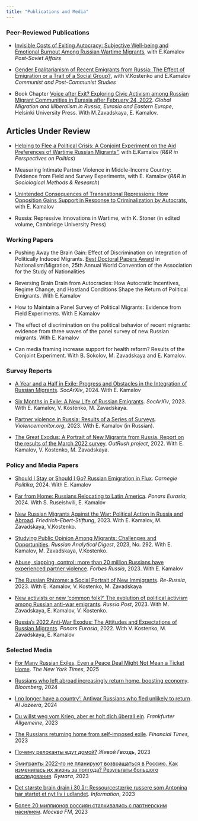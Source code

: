 ```yaml
---
title: "Publications and Media"
---
```


<!-- This css code to control size of the page title. Here it is 0 to make it invisible -->

```{=html}
<style>
.title {
  font-size: 0px;
}
</style>
```

### Peer-Reviewed Publications

-   [Invisible Costs of Exiting Autocracy: Subjective Well-being and Emotional Burnout Among Russian Wartime Migrants](https://www.tandfonline.com/doi/abs/10.1080/1060586X.2025.2477417), with E.Kamalov *Post-Soviet Affairs*

-   [Gender Egalitarianism of Recent Emigrants from Russia: The Effect of Emigration or a Trait of a Social Group?](https://www.tandfonline.com/doi/abs/10.1080/1060586X.2025.2477417), with V.Kostenko and E.Kamalov *Communist and Post-Communist Studies*

-   Book Chapter [Voice after Exit? Exploring Civic Activism among Russian Migrant Communities in Eurasia after February 24, 2022](https://osf.io/preprints/socarxiv/3dnsv). *Global Migration and Illiberalism in Russia, Eurasia and Eastern Europe*, Helsinki University Press. With M.Zavadskaya, E. Kamalov.

## Articles Under Review

-   [Helping to Flee a Political Crisis: A Conjoint Experiment on the Aid Preferences of Wartime Russian Migrants"](https://osf.io/preprints/socarxiv/qg3sx), with E.Kamalov (*R&R in Perspectives on Politics*)

-   Measuring Intimate Partner Violence in Middle-Income Country: Evidence from Field and Survey Experiments, with E. Kamalov (*R&R in Sociological Methods & Research*)

-   [Unintended Consequences of Transnational Repressions: How Opposition Gains Support in Response to Criminalization by Autocrats](https://osf.io/preprints/socarxiv/wks2m), with E. Kamalov

-   Russia: Repressive Innovations in Wartime, with K. Stoner (in edited volume, Cambridge University Press)

### Working Papers

-   Pushing Away the Brain Gain: Effect of Discrimination on Integration of Politically Induced Migrants. [Best Doctoral Papers Award](https://nationalities.org/prizes/doctoral-student-award/2024-doctoral-students-awards/) in Nationalism/Migration, 25th Annual World Convention of the Association for the Study of Nationalities

-   Reversing Brain Drain from Autocracies: How Autocratic Incentives, Regime Change, and Hostland Conditions Shape the Return of Political Emigrants. With E.Kamalov

-   How to Maintain a Panel Survey of Political Migrants: Evidence from Field Experiments. With E.Kamalov

-   The effect of discrimination on the political behavior of recent migrants: evidence from three waves of the panel survey of new Russian migrants. With E. Kamalov

-   Can media framing increase support for health reform? Results of the Conjoint Experiment. With B. Sokolov, M. Zavadskaya and E. Kamalov.

### Survey Reports

-   [A Year and a Half in Exile: Progress and Obstacles in the Integration of Russian Migrants](https://doi.org/10.31235/osf.io/ckf4v). *SocArXiv*, 2024. With E. Kamalov

-   [Six Months in Exile: A New Life of Russian Emigrants](https://osf.io/preprints/socarxiv/epn2c/). *SocArXiv*, 2023. With E. Kamalov, V. Kostenko, M. Zavadskaya.

-   [Partner violence in Russia: Results of a Series of Surveys](https://violencemonitor.org/report_2023). *Violencemonitor.org*, 2023. With E. Kamalov (in Russian).

-   [The Great Exodus: A Portrait of New Migrants from Russia. Report on the results of the March 2022 survey](https://outrush.io/report_march_2022). *OutRush project*, 2022. With E. Kamalov, V. Kostenko, M. Zavadskaya.

### Policy and Media Papers

-   [Should I Stay or Should I Go? Russian Emigration in Flux](https://carnegieendowment.org/russia-eurasia/politika/2024/07/russian-emigration-in-flux?lang=en&center=russia-eurasia). *Carnegie Politika*, 2024. With E. Kamalov

-   [Far from Home: Russians Relocating to Latin America](https://www.ponarseurasia.org/far-from-home-russians-relocating-to-latin-america/). *Ponars Eurasia*, 2024. With S. Ruseishvili, E. Kamalov

-   [New Russian Migrants Against the War: Political Action in Russia and Abroad](https://library.fes.de/pdf-files/international/20458.pdf). *Friedrich-Ebert-Stiftung*, 2023. With E. Kamalov, M. Zavadskaya, V.Kostenko.

-   [Studying Public Opinion Among Migrants: Challenges and Opportunities](https://www.research-collection.ethz.ch/handle/20.500.11850/599408). *Russian Analytical Digest*, 2023, No. 292. With E. Kamalov, M. Zavadskaya, V.Kostenko.

-   [Abuse, slapping, control: more than 20 million Russians have experienced partner violence](https://www.forbes.ru/forbes-woman/486866-ab-uz-slepki-kontrol-bolee-20-mln-rossian-stalkivalis-s-partnerskim-nasiliem). *Forbes Russia*, 2023. With E. Kamalov

-   [The Russian Rhizome: a Social Portrait of New Immigrants](https://re-russia.net/en/expertise/045/). *Re-Russia*, 2023. With E. Kamalov, V. Kostenko, M. Zavadskaya

-   [New activists or new 'common folk?' The evolution of political activism among Russian anti-war emigrants](https://russiapost.info/society/common_folk). *Russia.Post*, 2023. With M. Zavadskaya, E. Kamalov, V. Kostenko.

-   [Russia's 2022 Anti-War Exodus: The Attitudes and Expectations of Russian Migrants](https://www.ponarseurasia.org/russias-2022-anti-war-exodus-the-attitudes-and-expectations-of-russian-migrants/). *Ponars Eurasia*, 2022. With V. Kostenko, M. Zavadskaya, E. Kamalov

### Selected Media

-   [For Many Russian Exiles, Even a Peace Deal Might Not Mean a Ticket Home](https://www.nytimes.com/2025/04/06/world/europe/russian-exiles-return-putin-war-ceasefire.html). *The New York Times*, 2025

-   [Russians who left abroad increasingly return home, boosting economy](https://www.bloomberg.com/news/articles/2024-05-02/russians-who-fled-war-return-in-boost-for-putin-s-war-economy). *Bloomberg*, 2024

-   [I no longer have a country’: Antiwar Russians who fled unlikely to return](https://www.aljazeera.com/news/2024/1/22/russian-exiles-unlikely-to-return). *Al Jazeera*, 2024

-   [Du willst weg vom Krieg, aber er holt dich überall ein](https://www.faz.net/aktuell/ukraine/ukrainekrieg-wie-russen-ihre-rueckkehr-aus-dem-exil-wahrnehmen-19374672.html). *Frankfurter Allgemeine*, 2023

-   [The Russians returning home from self-imposed exile](https://www.ft.com/content/5e6bcce9-7bda-4b29-b1b7-f7df6e879fd9). *Financial Times,* 2023

-   [Почему релоканты едут домой?](https://www.youtube.com/watch?v=Bvcfj9a9XH8&t=4028s) *Живой Гвоздь*, 2023

-   [Эмигранты 2022-го не планируют возвращаться в Россию. Как изменилась их жизнь за полгода? Результаты большого исследования](https://paperpaper.ru/emigranty-2022-go-ne-planiruyut-vozvrashat/). *Бумага*, 2023

-   [Det største brain drain i 30 år: Ressourcestærke russere som Antonina har startet et nyt liv i udlandet](https://www.information.dk/udland/2023/02/stoerste-brain-drain-30-aar-ressourcestaerke-russere-antonina-startet-nyt-liv-udlandet). *Information*, 2023

-   [Более 20 миллионов россиян сталкивались с партнерским насилием](https://www.mosfm.com/audios/151399). *Москва FM*, 2023
